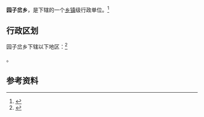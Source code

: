 {{中国乡级行政区|62/01/23/212/000}}

'''园子岔乡'''，是{{PRC admin/fullname|62/01/23/212/000|3}}下辖的一个[[乡镇|乡镇]]级行政单位。<ref>{{PRC admin/ref sgc|{{PRC admin/parent|62/01/23/212/000}}}}</ref>

== 行政区划 ==

园子岔乡下辖以下地区：<ref>{{PRC admin/ref sgc|62/01/23/212/000}}</ref>

{{PRC admin/children|62/01/23/212/000}}。

== 参考资料 ==

{{reflist}}

{{行政区划小作品}}
{{PRC admin/navcat|62/01/23/212/000}}